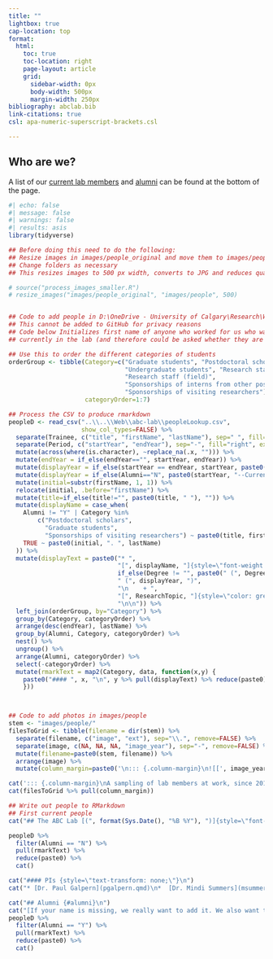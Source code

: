 ```yaml
---
title: ""
lightbox: true
cap-location: top
format:
  html:
    toc: true       
    toc-location: right
    page-layout: article
    grid:
      sidebar-width: 0px
      body-width: 500px
      margin-width: 250px 
bibliography: abclab.bib
link-citations: true
csl: apa-numeric-superscript-brackets.csl

--- 
```


::: {.responsive-small}
## Who are we? {.unnumbered .unlisted}

A list of our [current lab members](#current-lab) and [alumni](#alumni) can be found at the bottom of the page. 
:::

```r
#| echo: false
#| message: false
#| warnings: false
#| results: asis
library(tidyverse)

## Before doing this need to do the following:
## Resize images in images/people_original and move them to images/people
## Change folders as necessary
## This resizes images to 500 px width, converts to JPG and reduces quality to 90

# source("process_images_smaller.R")
# resize_images("images/people_original", "images/people", 500)


## Code to add people in D:\OneDrive - University of Calgary\Research\Web\abc-lab\peopleLookup.csv
## This cannot be added to GitHub for privacy reasons
## Code below Initializes first name of anyone who worked for us who was not a postdoc or a graduate student, or who is not
## currently in the lab (and therefore could be asked whether they are okay being listed)

## Use this to order the different categories of students
orderGroup <- tibble(Category=c("Graduate students", "Postdoctoral scholars", 
                                "Undergraduate students", "Research staff",
                                "Research staff (field)", 
                                "Sponsorships of interns from other post-secondary institutions", 
                                "Sponsorships of visiting researchers"),
                     categoryOrder=1:7)

## Process the CSV to produce rmarkdown
peopleD <- read_csv("..\\..\\Web\\abc-lab\\peopleLookup.csv",
                    show_col_types=FALSE) %>%
  separate(Trainee, c("title", "firstName", "lastName"), sep=" ", fill="left", extra="merge", remove=FALSE) %>%
  separate(Period, c("startYear", "endYear"), sep="-", fill="right", extra="merge", remove=TRUE) %>%
  mutate(across(where(is.character), ~replace_na(.x, ""))) %>%
  mutate(endYear = if_else(endYear=="", startYear, endYear)) %>%
  mutate(displayYear = if_else(startYear == endYear, startYear, paste0(startYear, "--", endYear))) %>%
  mutate(displayYear = if_else(Alumni=="N", paste0(startYear, "--Current"), displayYear)) %>%
  mutate(initial=substr(firstName, 1, 1)) %>%
  relocate(initial, .before="firstName") %>%
  mutate(title=if_else(title!="", paste0(title, " "), "")) %>%
  mutate(displayName = case_when(
    Alumni != "Y" | Category %in% 
        c("Postdoctoral scholars", 
          "Graduate students", 
          "Sponsorships of visiting researchers") ~ paste0(title, firstName, " ", lastName),
    TRUE ~ paste0(initial, ". ", lastName)
  )) %>%
  mutate(displayText = paste0("* ",
                              "[", displayName, "]{style=\"font-weight: 900;\"}",
                              if_else(Degree != "", paste0(" (", Degree, ") "), ""),
                              " (", displayYear, ")",
                              "\n    + ",
                              "[", ResearchTopic, "]{style=\"color: grey;\"}",
                              "\n\n")) %>%
  left_join(orderGroup, by="Category") %>%
  group_by(Category, categoryOrder) %>%
  arrange(desc(endYear), lastName) %>%
  group_by(Alumni, Category, categoryOrder) %>%
  nest() %>%
  ungroup() %>%
  arrange(Alumni, categoryOrder) %>%
  select(-categoryOrder) %>%
  mutate(rmarkText = map2(Category, data, function(x,y) {
    paste0("#### ", x, "\n", y %>% pull(displayText) %>% reduce(paste0), "\n")
    }))



## Code to add photos in images/people
stem <- "images/people/"
filesToGrid <- tibble(filename = dir(stem)) %>%
  separate(filename, c("image", "ext"), sep="\\.", remove=FALSE) %>%
  separate(image, c(NA, NA, NA, "image_year"), sep="-", remove=FALSE) %>%
  mutate(filename=paste0(stem, filename)) %>%
  arrange(image) %>%
  mutate(column_margin=paste0('\n::: {.column-margin}\n![[', image_year, ']{.year-photo}](', filename, ')\n:::\n'))

cat('::: {.column-margin}\nA sampling of lab members at work, since 2015.\n:::\n')
cat(filesToGrid %>% pull(column_margin))

## Write out people to RMarkdown
## First current people
cat("## The ABC Lab [(", format(Sys.Date(), "%B %Y"), ")]{style=\"font-size: 0.75em;\"}{#current-lab}\n", sep="")

peopleD %>% 
  filter(Alumni == "N") %>% 
  pull(rmarkText) %>% 
  reduce(paste0) %>% 
  cat()

cat("#### PIs {style=\"text-transform: none;\"}\n")
cat("* [Dr. Paul Galpern](pgalpern.qmd)\n*  [Dr. Mindi Summers](msummers.qmd)\n\n")

cat("## Alumni {#alumni}\n")
cat("[If your name is missing, we really want to add it. We also want to link to where you are now. Please tell [Paul](pgalpern.qmd)!]{style=\"font-size: 0.8em;\"}\n\n")
peopleD %>% 
  filter(Alumni == "Y") %>% 
  pull(rmarkText) %>% 
  reduce(paste0) %>% 
  cat()



```


